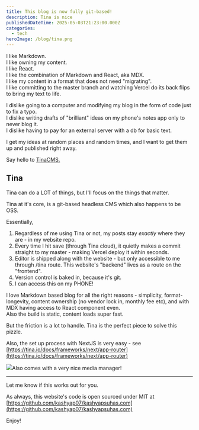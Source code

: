 ```yaml
---
title: This blog is now fully git-based!
description: Tina is nice
publishedDateTime: 2025-05-03T21:23:00.000Z
categories:
  - tech
heroImage: /blog/tina.png
---
```


I like Markdown.\
I like owning my content.\
I like React.\
I like the combination of Markdown and React, aka MDX.\
I like my content in a format that does not need "migrating".\
I like committing to the master branch and watching Vercel do its back flips to bring my text to life.

I dislike going to a computer and modifying my blog in the form of code just to fix a typo.\
I dislike writing drafts of "brilliant" ideas on my phone's notes app only to never blog it.\
I dislike having to pay for an external server with a db for basic text.

I get my ideas at random places and random times, and I want to get them up and published right away.

Say hello to [TinaCMS.](https://tina.io/)

## Tina

Tina can do a LOT of things, but I'll focus on the things that matter.

Tina at it's core, is a git-based headless CMS which also happens to be OSS.

Essentially,

1. Regardless of me using Tina or not, my posts stay *exactly* where they are - in my website repo.
2. Every time I hit save (through Tina cloud), it quietly makes a commit straight to my master - making Vercel deploy it within seconds.
3. Editor is shipped along with the website - but only accessible to me through /tina route. This website's "backend" lives as a route on the "frontend".
4. Version control is baked in, because it's git.
5. I can access this on my PHONE!

I love Markdown based blog for all the right reasons - simplicity, format-longevity, content ownership (no vendor lock in, monthly fee etc), and with MDX having access to React component even. \
Also the build is static, content loads super fast.

But the friction is a lot to handle. Tina is the perfect piece to solve this pizzle.

Also, the set up process with NextJS is very easy - see [https://tina.io/docs/frameworks/next/app-router](https://tina.io/docs/frameworks/next/app-router)

![](/blog/tina.png)Also comes with a very nice media manager!

***

Let me know if this works out for you.

As always, this website's code is open sourced under MIT at [https://github.com/kashyap07/kashyapsuhas.com](https://github.com/kashyap07/kashyapsuhas.com)

Enjoy!
